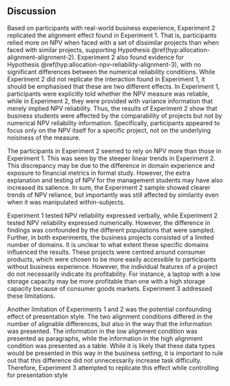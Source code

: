 ## Discussion

Based on participants with real-world business experience, Experiment 2
replicated the alignment effect found in Experiment 1. That is, participants
relied more on NPV when faced with a set of dissimilar projects than when faced
with similar projects, supporting
Hypothesis \@ref(hyp:allocation-alignment-alignment-2). Experiment 2 also found
evidence for Hypothesis \@ref(hyp:allocation-npv-reliability-alignment-3), with
no significant differences between the numerical reliability conditions. While
Experiment 2 did not replicate the interaction found in Experiment 1, it should
be emphasised that these are two different effects. In Experiment 1,
participants were explicitly told whether the NPV measure was reliable, while in
Experiment 2, they were provided with variance information that merely implied
NPV reliability. Thus, the results of Experiment 2 show that business students
were affected by the comparability of projects but not by numerical NPV
reliability information. Specifically, participants appeared to focus only on
the NPV itself for a specific project, not on the underlying noisiness of the
measure.
  
The participants in Experiment 2 seemed to rely on NPV more than those in
Experiment 1. This was seen by the steeper linear trends in Experiment 2. This
discrepancy may be due to the difference in domain experience and exposure to
financial metrics in formal study. However, the extra explanation and testing of
NPV for the management students may have also increased its salience. In sum,
the Experiment 2 sample showed clearer trends of NPV reliance, but importantly
was still affected by similarity even when it was manipulated within-subjects.

Experiment 1 tested NPV reliability expressed verbally, while Experiment 2
tested NPV reliability expressed numerically. However, the difference in
findings was confounded by the different populations that were sampled. Further,
in both experiments, the business projects consisted of a limited number of
domains. It is unclear to what extent these specific domains influenced the
results. These projects were centred around consumer products, which were chosen
to be more easily accessible to participants without business experience.
However, the individual features of a project do not necessarily indicate its
profitability. For instance, a laptop with a low storage capacity may be more
profitable than one with a high storage capacity because of consumer goods
markets. Experiment 3 addressed these limitations.

Another limitation of Experiments 1 and 2 was the potential confounding effect
of presentation style. The two alignment conditions differed in the number of
alignable differences, but also in the way that the information was presented.
The information in the low alignment condition was presented as paragraphs,
while the information in the high alignment condition was presented as a table.
While it is likely that these data types would be presented in this way in the
business setting, it is important to rule out that this difference did not
unnecessarily increase task difficulty. Therefore, Experiment 3 attempted to
replicate this effect while controlling for presentation style
